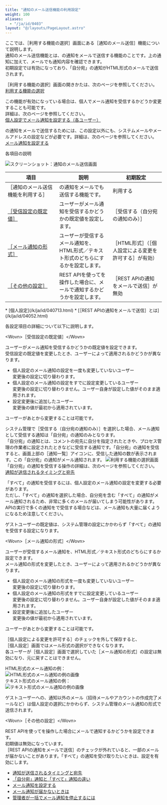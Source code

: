 ```yaml
---
title: "通知のメール送信機能の利用設定"
weight: 100
aliases:
  - "/ja/id/0403"
layout: "@/layouts/PageLayout.astro"
---
```




ここでは、<Wovn>［利用する機能の選択］</Wovn>画面にある<Wovn>［通知のメール送信］</Wovn>機能について説明します。  
通知のメール送信機能とは、<Kintone />の通知をメールで送信する機能のことです。<Kintone />上の通知に加えて、メールでも通知内容を確認できます。  
初期設定では有効になっており、「自分宛」の通知がHTML形式のメールで送信されます。

<Wovn>［利用する機能の選択］</Wovn>画面の開きかたは、次のページを参照してください。  
[利用する機能の選択](/k/ja/id/04031.html)

<Note>

この機能が有効になっている場合は、個人でメール通知を受信するかどうか変更することも可能です。  
詳細は、次のページを参照してください。  
[個人設定でメール通知を設定する（各ユーザー）](/k/ja/id/040670.html#notifications_mail_notification_1040)

</Note>

<Kintone />の通知をメールで送信するためには、この設定以外にも、システムメールやメールアドレスの設定などが必要です。詳細は、次のページを参照してください。<Wovn></Wovn><Wovn></Wovn>  
[メール通知を設定する](/k/ja/id/040670.html)

<Heading id="admin_feature_activ_10">各項目の説明</Heading>

<Img src="/k/kintone/img-ja/feature_activ05.png" alt="スクリーンショット：通知のメール送信画面" />

<table>
    <thead>
         <tr>
            <th style="width: 150px;">項目</th>
            <th>説明</th>
            <th style="width: 150px;">初期設定</th>
        </tr>
    </thead>
    <tbody>
        <tr>
            <td><Wovn>［通知のメール送信機能を利用する］</Wovn></td>
            <td><Kintone />の通知をメールでも送信する機能です。</td>
            <td>利用する</td>
        </tr>
        <tr>
            <td><a href="#admin_feature_activ_1010"><Wovn>［受信設定の既定値］</Wovn></a></td>
            <td>ユーザーがメール通知を受信するかどうかの既定値を設定します。</td>
            <td><Wovn>［受信する（自分宛の通知のみ）］</Wovn></td>
        </tr>
        <tr>
            <td><a href="#admin_feature_activ_1020"><Wovn>［メール通知の形式］</Wovn></a></td>
            <td>
              ユーザーが受信するメール通知を、HTML形式／テキスト形式のどちらにするかを設定します。
            </td>
            <td>
              <Wovn>［HTML形式］</Wovn>（<Wovn>［個人設定による変更を許可する］</Wovn>が有効）
            </td>
        </tr>
        <tr>
            <td><a href="#admin_feature_activ_1030"><Wovn>［その他の設定］</Wovn></a></td>
            <td>REST APIを使って<Kintone />を操作した場合に、メールで通知するかどうかを設定します。</td>
            <td><Wovn>［REST APIの通知をメールで送信］</Wovn>が無効</td>
        </tr>
    </tbody>
</table>

<Reference>
* [個人設定](/k/ja/id/040713.html)  
* [［REST APIの通知をメールで送信］とは](/k/ja/id/04052.html)

</Reference>

各設定項目の詳細について以下に説明します。

<Heading level={3} id="admin_feature_activ_1010">&lt;Wovn&gt;［受信設定の既定値］&lt;/Wovn&gt;</Heading>

ユーザーがメール通知を受信するかどうかの既定値を設定できます。  
受信設定の既定値を変更したとき、ユーザーによって適用されるかどうかが異なります。

* 個人設定のメール通知の設定を一度も変更していないユーザー<Wovn></Wovn><Wovn></Wovn>  
  変更後の設定に切り替わります。
* 個人設定のメール通知の設定をすでに設定変更しているユーザー<Wovn></Wovn><Wovn></Wovn>  
  変更後の設定に切り替わりません。ユーザー自身が設定した値がそのまま適用されます。<Wovn></Wovn>
* 設定変更後に追加したユーザー  
  変更後の値が最初から適用されています。

ユーザーがあとから変更することは可能です。

システム管理で<Wovn>［受信する（自分宛の通知のみ）］</Wovn>を選択した場合、メール通知として受信する通知は「自分宛」の通知のみとなります。  
「自分宛」の通知とは、コメントの宛先に自分を指定されたときや、プロセス管理の作業者に設定されたときなどに受信する通知です。「自分宛」の通知を受信すると、画面上部の<Wovn>［通知一覧］</Wovn>アイコンに、受信した通知の数が表示されます。この「自分宛」の通知がメール通知されます。
<Img src="/k/kintone/img-ja/feature_activ04.png" alt="利用する機能の選択画面" />
「自分宛」の通知を受信する操作の詳細は、次のページを参照してください。  
[通知が送信されるタイミングと宛先](/k/ja/id/040673.html)

「すべて」の通知を受信するには、個人設定のメール通知の設定を変更する必要があります。<Wovn></Wovn><Wovn></Wovn>  
ただし、「すべて」の通知を選択した場合、自分宛を含む「すべて」の通知がメール通知されるため、非常に多くのメールが届いてしまう可能性があります。<Wovn></Wovn>APIの実行で多くの通知を<Kintone />で受信する場合などは、メール通知も大量に届くようになるため注意してください。

<Note>
ゲストユーザーの既定値は、システム管理の設定にかかわらず「すべて」の通知を受信する設定になります。

</Note>

<Heading level={3} id="admin_feature_activ_1020">&lt;Wovn&gt;［メール通知の形式］&lt;/Wovn&gt;</Heading>

ユーザーが受信するメール通知を、HTML形式／テキスト形式のどちらにするか設定できます。<Wovn></Wovn><Wovn></Wovn>  
メール通知の形式を変更したとき、ユーザーによって適用されるかどうかが異なります。

* 個人設定のメール通知の形式を一度も変更していないユーザー<Wovn></Wovn><Wovn></Wovn>  
  変更後の設定に切り替わります。
* 個人設定のメール通知の形式をすでに設定変更しているユーザー<Wovn></Wovn><Wovn></Wovn>  
  変更後の設定に切り替わりません。ユーザー自身が設定した値がそのまま適用されます。<Wovn></Wovn>
* 設定変更後に追加したユーザー  
  変更後の値が最初から適用されています。

ユーザーがあとから変更することは可能です。

<Wovn>［個人設定による変更を許可する］</Wovn>のチェックを外して保存すると、<Wovn>［個人設定］</Wovn>画面ではメール形式の選択ができなくなります。  
各ユーザーが<Wovn>［個人設定］</Wovn>画面で選択していた<Wovn>［メール通知の形式］</Wovn>の設定は無効になり、元に戻すことはできません。

HTML形式のメール通知の例：  
<Img src="/k/kintone/img-ja/enable_mail_notification_img1.png" alt="HTML形式のメール通知の例の画像" />  
テキスト形式のメール通知の例：  
<Img src="/k/kintone/img-ja/enable_mail_notification_img2.png" alt="テキスト形式のメール通知の例の画像" />

<Note>

ゲストユーザーへの、通知以外のメール（招待メールやアカウントの作成完了メールなど）は個人設定の選択にかかわらず、システム管理のメール通知の形式で送信されます。

</Note>

<Heading level={3} id="admin_feature_activ_1030">&lt;Wovn&gt;［その他の設定］&lt;/Wovn&gt;</Heading>

REST APIを使って<Kintone />を操作した場合にメールで通知するかどうかを設定できます。  
初期値は無効になっています。  
<Wovn>［REST APIの通知をメールで送信］</Wovn>のチェックが外れていると、一部のメールが届かないことがあります。「すべて」の通知を受け取りたいときは、設定を有効にします。

<Reference>

* [通知が送信されるタイミングと宛先](/k/ja/id/040673.html)
* [「自分宛」通知と「すべて」通知の違い](/k/ja/id/040674.html)
* [メール通知を設定する](/k/ja/id/040670.html)
* [メール通知が届かないときは](/k/ja/id/040377.html)
* [管理者が一括でメール通知を停止するには](/k/ja/id/040372.html)

</Reference>
